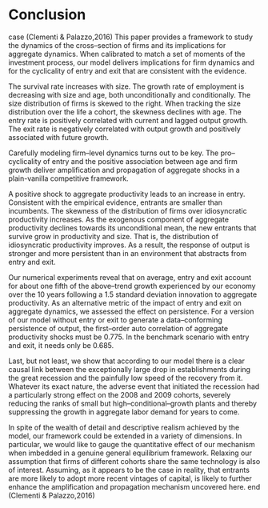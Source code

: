 # Conclusion

 case (Clementi & Palazzo,2016)
This paper provides a framework to study the dynamics of the cross–section of firms and its implications for aggregate dynamics. When calibrated to match a set of moments of the investment process, our model delivers implications for firm dynamics and for the cyclicality of entry and exit that are consistent with the evidence. 

The survival rate increases with size. The growth rate of employment is decreasing with size and age, both unconditionally and conditionally. The size distribution of firms is skewed to the right. When tracking the size distribution over the life a cohort, the skewness declines with age. The entry rate is positively correlated with current and lagged output growth. The exit rate is negatively correlated with output growth and positively associated with future growth. 

Carefully modeling firm–level dynamics turns out to be key. The pro–cyclicality of entry and the positive association between age and firm growth deliver amplification and propagation of aggregate shocks in a plain-vanilla competitive framework.
 
A positive shock to aggregate productivity leads to an increase in entry. Consistent with the empirical evidence, entrants are smaller than incumbents. The skewness of the distribution of firms over idiosyncratic productivity increases. As the exogenous component of aggregate productivity declines towards its unconditional mean, the new entrants that survive grow in productivity and size. That is, the distribution of idiosyncratic productivity improves. As a result, the response of output is stronger and more persistent than in an environment that abstracts from entry and exit. 

Our numerical experiments reveal that on average, entry and exit account for about one fifth of the above–trend growth experienced by our economy over the 10 years following a 1.5 standard deviation innovation to aggregate productivity. As an alternative metric of the impact of entry and exit on aggregate dynamics, we assessed the effect on persistence. For a version of our model without entry or exit to generate a data–conforming persistence of output, the first–order auto correlation of aggregate productivity shocks must be 0.775. In the benchmark scenario with entry and exit, it needs only be 0.685. 

Last, but not least, we show that according to our model there is a clear causal link between the exceptionally large drop in establishments during the great recession and the painfully low speed of the recovery from it. Whatever its exact nature, the adverse event that initiated the recession had a particularly strong effect on the 2008 and 2009 cohorts, severely reducing the ranks of small but high–conditional–growth plants and thereby suppressing the growth in aggregate labor demand for years to come. 

In spite of the wealth of detail and descriptive realism achieved by the model, our framework could be extended in a variety of dimensions. In particular, we would like to gauge the quantitative effect of our mechanism when imbedded in a genuine general equilibrium framework. Relaxing our assumption that firms of different cohorts share the same technology is also of interest. Assuming, as it appears to be the case in reality, that entrants are more likely to adopt more recent vintages of capital, is likely to further enhance the amplification and propagation mechanism uncovered here. 
end (Clementi & Palazzo,2016)
